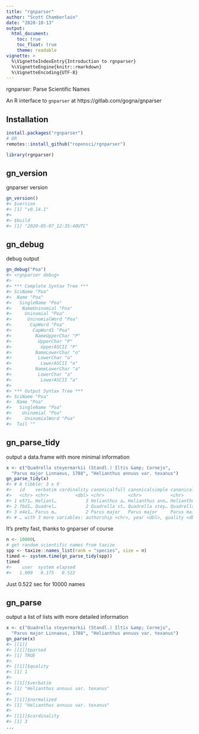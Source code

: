 ```yaml
---
title: "rgnparser"
author: "Scott Chamberlain"
date: "2020-10-13"
output:
  html_document:
    toc: true
    toc_float: true
    theme: readable
vignette: >
  %\VignetteIndexEntry{Introduction to rgnparser}
  %\VignetteEngine{knitr::rmarkdown}
  %\VignetteEncoding{UTF-8}
---
```




rgnparser: Parse Scientific Names

An R interface to `gnparser` at https://gitlab.com/gogna/gnparser

## Installation


```r
install.packages("rgnparser")
# OR
remotes::install_github("ropensci/rgnparser")
```


```r
library(rgnparser)
```

## gn_version

gnparser version


```r
gn_version()
#> $version
#> [1] "v0.14.1"
#> 
#> $build
#> [1] "2020-05-07_12:35:40UTC"
```

## gn_debug

debug output


```r
gn_debug("Poa")
#> <rgnparser debug>
#> 
#> *** Complete Syntax Tree ***
#> SciName "Poa"
#>  Name "Poa"
#>   SingleName "Poa"
#>    NameUninomial "Poa"
#>     Uninomial "Poa"
#>      UninomialWord "Poa"
#>       CapWord "Poa"
#>        CapWord1 "Poa"
#>         NameUpperChar "P"
#>          UpperChar "P"
#>           UpperASCII "P"
#>         NameLowerChar "o"
#>          LowerChar "o"
#>           LowerASCII "o"
#>         NameLowerChar "a"
#>          LowerChar "a"
#>           LowerASCII "a"
#> 
#> *** Output Syntax Tree ***
#> SciName "Poa"
#>  Name "Poa"
#>   SingleName "Poa"
#>    Uninomial "Poa"
#>     UninomialWord "Poa"
#>  Tail ""
```

## gn_parse_tidy

output a data.frame with more minimal information


```r
x <- c("Quadrella steyermarkii (Standl.) Iltis &amp; Cornejo",
  "Parus major Linnaeus, 1788", "Helianthus annuus var. texanus")
gn_parse_tidy(x)
#> # A tibble: 3 x 9
#>   id    verbatim cardinality canonicalfull canonicalsimple canonicalstem
#>   <chr> <chr>          <dbl> <chr>         <chr>           <chr>        
#> 1 e571… Heliant…           3 Helianthus a… Helianthus ann… Helianthus a…
#> 2 fbd1… Quadrel…           2 Quadrella st… Quadrella stey… Quadrella st…
#> 3 e4e1… Parus m…           2 Parus major   Parus major     Parus maior  
#> # … with 3 more variables: authorship <chr>, year <dbl>, quality <dbl>
```

It's pretty fast, thanks to gnparser of course


```r
n <- 10000L
# get random scientific names from taxize
spp <- taxize::names_list(rank = "species", size = n)
timed <- system.time(gn_parse_tidy(spp))
timed
#>    user  system elapsed 
#>   1.009   0.175   0.522
```

Just 0.522 sec for 10000 names

## gn_parse

output a list of lists with more detailed information


```r
x <- c("Quadrella steyermarkii (Standl.) Iltis &amp; Cornejo",
  "Parus major Linnaeus, 1788", "Helianthus annuus var. texanus")
gn_parse(x)
#> [[1]]
#> [[1]]$parsed
#> [1] TRUE
#> 
#> [[1]]$quality
#> [1] 1
#> 
#> [[1]]$verbatim
#> [1] "Helianthus annuus var. texanus"
#> 
#> [[1]]$normalized
#> [1] "Helianthus annuus var. texanus"
#> 
#> [[1]]$cardinality
#> [1] 3
...
```
